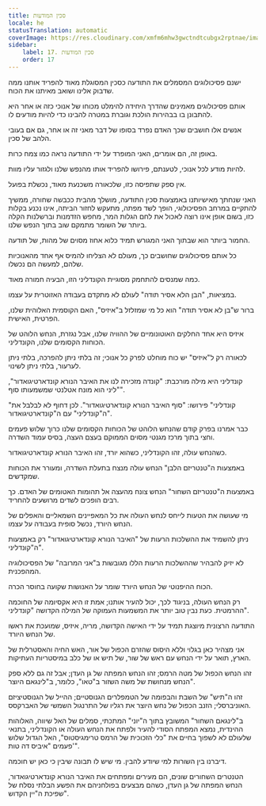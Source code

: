 ```yaml
---
title: סכין המודעות
locale: he
statusTranslation: automatic
coverImage: https://res.cloudinary.com/xmfm6mhw3gwctndtcubgx2rptnae/image/upload/v1741354419/small_cover_la_gran_rebelion_28716e29d2.webp
sidebar:
    label: 17. סכין המודעות
    order: 17
---
```

ישנם פסיכולוגים המסמלים את התודעה כסכין המסוגלת מאוד להפריד אותנו ממה שדבוק אלינו ושואב מאיתנו את הכוח.

אותם פסיכולוגים מאמינים שהדרך היחידה להימלט מכוחו של אנוכי כזה או אחר היא להתבונן בו בבהירות הולכת וגוברת במטרה להבינו כדי להיות מודעים לו.

אנשים אלו חושבים שכך האדם נפרד בסופו של דבר מאני זה או אחר, גם אם בעובי הלהב של סכין.

באופן זה, הם אומרים, האני המופרד על ידי התודעה נראה כמו צמח כרות.

להיות מודע לכל אנוכי, לטענתם, פירושו להפריד אותו מהנפש שלנו ולגזור עליו מוות.

אין ספק שתפיסה כזו, שלכאורה משכנעת מאוד, נכשלת בפועל.

האני שנחתך מאישיותנו באמצעות סכין התודעה, מושלך מהבית ככבשה שחורה, ממשיך להתקיים במרחב הפסיכולוגי, הופך לשד מפתה, מתעקש לחזור הביתה, אינו נכנע בקלות כזו, בשום אופן אינו רוצה לאכול את לחם הגלות המר, מחפש הזדמנות וברשלנות הקלה ביותר של השומר מתמקם שוב בתוך הנפש שלנו.

החמור ביותר הוא שבתוך האני המגורש תמיד כלוא אחוז מסוים של מהות, של תודעה.

כל אותם פסיכולוגים שחושבים כך, מעולם לא הצליחו להמיס אף אחד מהאנוכיות שלהם, למעשה הם נכשלו.

כמה שמנסים להתחמק מסוגיית הקונדליני הזו, הבעיה חמורה מאוד.

במציאות, "הבן הלא אסיר תודה" לעולם לא מתקדם בעבודה האזוטרית על עצמו.

ברור ש"בן לא אסיר תודה" הוא כל מי שמזלזל ב"איזיס", האם הקוסמית האלוהית שלנו, הפרטית, האישית.

איזיס היא אחד החלקים האוטונומיים של ההוויה שלנו, אבל נגזרת, הנחש הלוהט של הכוחות הקסומים שלנו, הקונדליני.

לכאורה רק ל"איזיס" יש כוח מוחלט לפרק כל אנוכי; זה בלתי ניתן להפרכה, בלתי ניתן לערעור, בלתי ניתן לשינוי.

קונדליני היא מילה מורכבת: "קונדה מזכירה לנו את האיבר הנורא קונדארטיגואדור", "ליני הוא מונח אטלנטי שמשמעותו סוף".

"קונדליני" פירושו: "סוף האיבר הנורא קונדארטיגואדור". לכן דחוף לא לבלבל את ה"קונדליני" עם ה"קונדארטיגואדור".

כבר אמרנו בפרק קודם שהנחש הלוהט של הכוחות הקסומים שלנו כרוך שלוש פעמים וחצי בתוך מרכז מגנטי מסוים הממוקם בעצם העצה, בסיס עמוד השדרה.

כשהנחש עולה, זהו הקונדליני, כשהוא יורד, זהו האיבר הנורא קונדארטיגואדור.

באמצעות ה"טנטריזם הלבן" הנחש עולה מנצח בתעלת השדרה, ומעורר את הכוחות שמקדשים.

באמצעות ה"טנטריזם השחור" הנחש צונח מהעצה אל תהומות האטומים של האדם. כך רבים הופכים לשדים מרושעים להחריד.

מי שעושה את הטעות לייחס לנחש העולה את כל המאפיינים השמאליים והאפלים של הנחש היורד, נכשל סופית בעבודה על עצמו.

ניתן להשמיד את ההשלכות הרעות של "האיבר הנורא קונדארטיגואדור" רק באמצעות ה"קונדליני".

לא יזיק להבהיר שההשלכות הרעות הללו מגובשות ב"אני המרובה" של הפסיכולוגיה המהפכנית.

הכוח ההיפנוטי של הנחש היורד שומר על האנושות שקועה בחוסר הכרה.

רק הנחש העולה, בניגוד לכך, יכול להעיר אותנו; אמת זו היא אקסיומה של החוכמה ההרמטית. כעת נבין טוב יותר את המשמעות העמוקה של המילה הקדושה "קונדליני".

התודעה הרצונית מיוצגת תמיד על ידי האישה הקדושה, מריה, איזיס, שמועכת את ראשו של הנחש היורד.

אני מצהיר כאן בגלוי וללא היסוס שהזרם הכפול של אור, האש החיה והאסטרלית של הארץ, תואר על ידי הנחש עם ראש של שור, של תיש או של כלב במיסטריות העתיקות.

זהו הנחש הכפול של מטה הרמס; זהו הנחש המפתה של גן העדן; אבל זה גם ללא ספק הנחש מנחושת של משה השזור ב"טאו", כלומר, ב"לינגאם היוצר".

זהו ה"תיש" של השבת והבפומה של הטמפלרים הגנוסטיים; ההייל של הגנוסטיציזם האוניברסלי; הזנב הכפול של נחש היוצר את רגליו של התרנגול השמשי של האברקסס.

ב"לינגאם השחור" המשובץ בתוך ה"יוני" המתכתי, סמלים של האל שיווה, האלוהות ההינדית, נמצא המפתח הסודי להעיר ולפתח את הנחש העולה או הקונדליני, בתנאי שלעולם לא לשפוך בחיים את "כלי הזכוכית של הרמס טרימגיסטוס", האל הגדול שלוש פעמים "איביס דה טות'".

דיברנו בין השורות למי שיודע להבין. מי שיש לו תבונה שיבין כי כאן יש חוכמה.

הטנטרים השחורים שונים, הם מעירים ומפתחים את האיבר הנורא קונדארטיגואדור, הנחש המפתה של גן העדן, כשהם מבצעים בפולחניהם את הפשע הבלתי נסלח של שפיכת ה"יין הקדוש".

